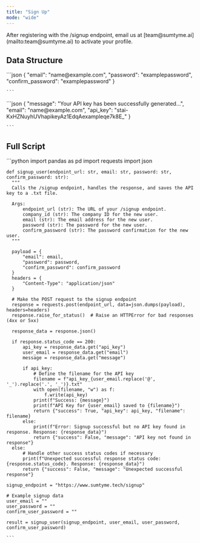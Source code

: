 ```yaml
---
title: "Sign Up"
mode: "wide"
---
```


<Note>
  After registering with the /signup endpoint, email us at [team@sumtyme.ai](mailto:team@sumtyme.ai) to activate your profile.
</Note>

## Data Structure

<AccordionGroup>
  <Accordion title="Input">
    ```json
    {
      "email": "name@example.com",
      "password": "examplepassword",
      "confirm_password": "examplepassword"
    }
    
    ```
  </Accordion>
  <Accordion title="Output">
    ```json
    {
        "message": "Your API key has been successfully generated...",
        "email": "name@example.com",
        "api_key": "stai-KxHZNuyhUVhapikeyAz1EdqAexampleqe7k8E_"
    } 
    
    ```
  </Accordion>
</AccordionGroup>

## Full Script 

<AccordionGroup>
  <Accordion title="Example Python Script">
    ```python
    import pandas as pd
    import requests 
    import json
    
    def signup_user(endpoint_url: str, email: str, password: str, confirm_password: str):
      """
      Calls the /signup endpoint, handles the response, and saves the API key to a .txt file.
    
      Args:
          endpoint_url (str): The URL of your /signup endpoint.
          company_id (str): The company ID for the new user.
          email (str): The email address for the new user.
          password (str): The password for the new user.
          confirm_password (str): The password confirmation for the new user.
      """
    
      payload = {
          "email": email,
          "password": password,
          "confirm_password": confirm_password
      }
      headers = {
          "Content-Type": "application/json"
      }
    
      # Make the POST request to the signup endpoint
      response = requests.post(endpoint_url, data=json.dumps(payload), headers=headers)
      response.raise_for_status()  # Raise an HTTPError for bad responses (4xx or 5xx)
    
      response_data = response.json()
    
      if response.status_code == 200:
          api_key = response_data.get("api_key")
          user_email = response_data.get("email")
          message = response_data.get("message")
    
          if api_key:
              # Define the filename for the API key
              filename = f"api_key_{user_email.replace('@', '_').replace('.', '_')}.txt"
              with open(filename, "w") as f:
                  f.write(api_key)
              print(f"Success: {message}")
              print(f"API Key for {user_email} saved to {filename}")
              return {"success": True, "api_key": api_key, "filename": filename}
          else:
              print(f"Error: Signup successful but no API key found in response. Response: {response_data}")
              return {"success": False, "message": "API key not found in response"}
      else:
          # Handle other success status codes if necessary
          print(f"Unexpected successful response status code: {response.status_code}. Response: {response_data}")
          return {"success": False, "message": "Unexpected successful response"}
    
    signup_endpoint = "https://www.sumtyme.tech/signup"
    
    # Example signup data
    user_email = ""
    user_password = ""
    confirm_user_password = ""
    
    result = signup_user(signup_endpoint, user_email, user_password, confirm_user_password)
    
    ```
  </Accordion>
</AccordionGroup>
